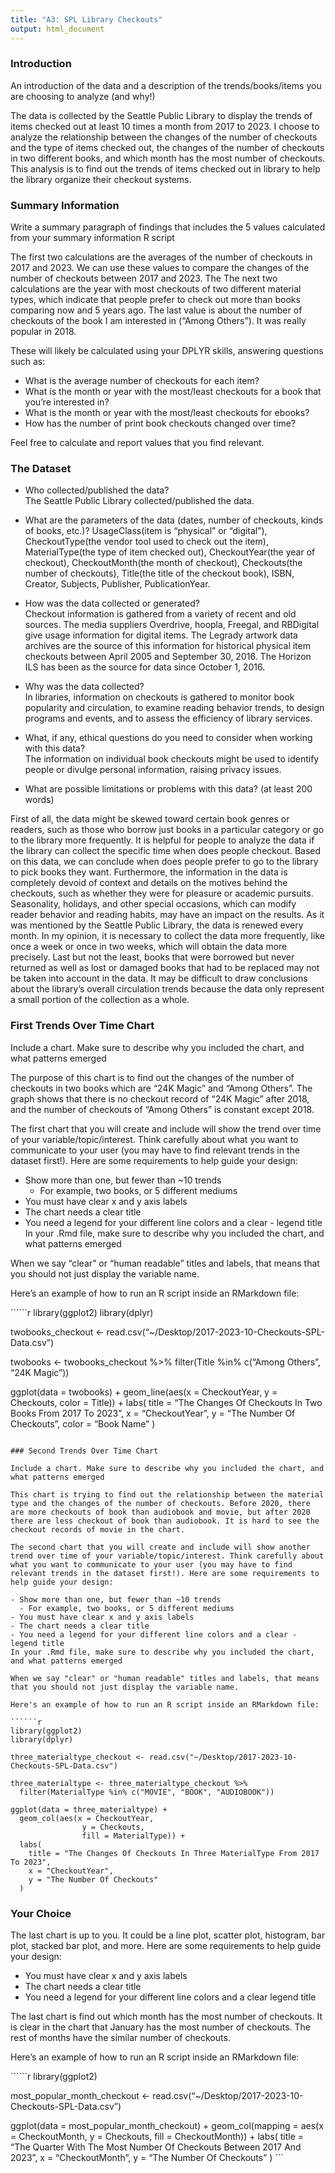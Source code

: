 ```yaml
---
title: "A3: SPL Library Checkouts"
output: html_document
---
```


### Introduction

An introduction of the data and a description of the trends/books/items you are choosing to analyze (and why!)

The data is collected by the Seattle Public Library to display the trends of items checked out at least 10 times a month from 2017 to 2023. I choose to analyze the relationship between the changes of the number of checkouts and the type of items checked out, the changes of the number of checkouts in two different books, and which month has the most number of checkouts. This analysis is to find out the trends of items checked out in library to help the library organize their checkout systems. 

### Summary Information

Write a summary paragraph of findings that includes the 5 values calculated from your summary information R script

The first two calculations are the averages of the number of checkouts in 2017 and 2023. We can use these values to compare the changes of the number of checkouts between 2017 and 2023. The The next two calculations are the year with most checkouts of two different material types, which indicate that people prefer to check out more than books comparing now and 5 years ago. The last value is about the number of checkouts of the book I am interested in ("Among Others"). It was really popular in 2018.

These will likely be calculated using your DPLYR skills, answering questions such as:

- What is the average number of checkouts for each item?
- What is the month or year with the most/least checkouts for a book that you're interested in?
- What is the month or year with the most/least checkouts for ebooks?
- How has the number of print book checkouts changed over time?

Feel free to calculate and report values that you find relevant.

### The Dataset

- Who collected/published the data?  
The Seattle Public Library collected/published the data.

- What are the parameters of the data (dates, number of checkouts, kinds of books, etc.)?
UsageClass(item is “physical” or “digital”), CheckoutType(the vendor tool used to check out the item), MaterialType(the type of item checked out), CheckoutYear(the year of checkout), CheckoutMonth(the month of checkout), Checkouts(the number of checkouts), Title(the title of the checkout book), ISBN, Creator, Subjects, Publisher, PublicationYear.

- How was the data collected or generated?  
Checkout information is gathered from a variety of recent and old sources. The media suppliers Overdrive, hoopla, Freegal, and RBDigital give usage information for digital items. The Legrady artwork data archives are the source of this information for historical physical item checkouts between April 2005 and September 30, 2016. The Horizon ILS has been as the source for data since October 1, 2016.

- Why was the data collected?  
In libraries, information on checkouts is gathered to monitor book popularity and circulation, to examine reading behavior trends, to design programs and events, and to assess the efficiency of library services.

- What, if any, ethical questions do you need to consider when working with this data?  
The information on individual book checkouts might be used to identify people or divulge personal information, raising privacy issues.

- What are possible limitations or problems with this data?   (at least 200 words)

First of all, the data might be skewed toward certain book genres or readers, such as those who borrow just books in a particular category or go to the library more frequently. It is helpful for people to analyze the data if the library can collect the specific time when does people checkout. Based on this data, we can conclude when does people prefer to go to the library to pick books they want. Furthermore, the information in the data is completely devoid of context and details on the motives behind the checkouts, such as whether they were for pleasure or academic pursuits. Seasonality, holidays, and other special occasions, which can modify reader behavior and reading habits, may have an impact on the results. As it was mentioned by the Seattle Public Library, the data is renewed every month. In my opinion, it is necessary to collect the data more frequently, like once a week or once in two weeks, which will obtain the data more precisely. Last but not the least, books that were borrowed but never returned as well as lost or damaged books that had to be replaced may not be taken into account in the data. It may be difficult to draw conclusions about the library's overall circulation trends because the data only represent a small portion of the collection as a whole. 

### First Trends Over Time Chart

Include a chart. Make sure to describe why you included the chart, and what patterns emerged

The purpose of this chart is to find out the changes of the number of checkouts in two books which are "24K Magic" and "Among Others". The graph shows that there is no checkout record of "24K Magic" after 2018, and the number of checkouts of "Among Others" is constant except 2018.

The first chart that you will create and include will show the trend over time of your variable/topic/interest. Think carefully about what you want to communicate to your user (you may have to find relevant trends in the dataset first!). Here are some requirements to help guide your design:

- Show more than one, but fewer than ~10 trends
  - For example, two books, or 5 different mediums
- You must have clear x and y axis labels
- The chart needs a clear title 
- You need a legend for your different line colors and a clear - legend title
In your .Rmd file, make sure to describe why you included the chart, and what patterns emerged

When we say "clear" or "human readable" titles and labels, that means that you should not just display the variable name.

Here's an example of how to run an R script inside an RMarkdown file:

``````r
library(ggplot2)
library(dplyr)

twobooks_checkout <- read.csv("~/Desktop/2017-2023-10-Checkouts-SPL-Data.csv")

twobooks <- twobooks_checkout %>%
  filter(Title %in% c("Among Others", "24K Magic"))

  ggplot(data = twobooks) +
    geom_line(aes(x = CheckoutYear,
                y = Checkouts,
                color = Title)) +
    labs(
    title = "The Changes Of Checkouts In Two Books From 2017 To 2023",
    x = "CheckoutYear",
    y = "The Number Of Checkouts",
    color = "Book Name"
  )
```

### Second Trends Over Time Chart

Include a chart. Make sure to describe why you included the chart, and what patterns emerged

This chart is trying to find out the relationship between the material type and the changes of the number of checkouts. Before 2020, there are more checkouts of book than audiobook and movie, but after 2020 there are less checkout of book than audiobook. It is hard to see the checkout records of movie in the chart.

The second chart that you will create and include will show another trend over time of your variable/topic/interest. Think carefully about what you want to communicate to your user (you may have to find relevant trends in the dataset first!). Here are some requirements to help guide your design:

- Show more than one, but fewer than ~10 trends
  - For example, two books, or 5 different mediums
- You must have clear x and y axis labels
- The chart needs a clear title 
- You need a legend for your different line colors and a clear - legend title
In your .Rmd file, make sure to describe why you included the chart, and what patterns emerged

When we say "clear" or "human readable" titles and labels, that means that you should not just display the variable name.

Here's an example of how to run an R script inside an RMarkdown file:

``````r
library(ggplot2)
library(dplyr)

three_materialtype_checkout <- read.csv("~/Desktop/2017-2023-10-Checkouts-SPL-Data.csv")

three_materialtype <- three_materialtype_checkout %>%
  filter(MaterialType %in% c("MOVIE", "BOOK", "AUDIOBOOK"))

ggplot(data = three_materialtype) +
  geom_col(aes(x = CheckoutYear,
                y = Checkouts,
                fill = MaterialType)) +
  labs(
    title = "The Changes Of Checkouts In Three MaterialType From 2017 To 2023",
    x = "CheckoutYear",
    y = "The Number Of Checkouts"
  )
```

### Your Choice

The last chart is up to you. It could be a line plot, scatter plot, histogram, bar plot, stacked bar plot, and more. Here are some requirements to help guide your design:

- You must have clear x and y axis labels
- The chart needs a clear title 
- You need a legend for your different line colors and a clear legend title

The last chart is find out which month has the most number of checkouts. It is clear in the chart that January has the most number of checkouts. The rest of months have the similar number of checkouts.

Here's an example of how to run an R script inside an RMarkdown file:

``````r
library(ggplot2)

most_popular_month_checkout <- read.csv("~/Desktop/2017-2023-10-Checkouts-SPL-Data.csv")

ggplot(data = most_popular_month_checkout) +
  geom_col(mapping = aes(x = CheckoutMonth,
               y = Checkouts,
               fill = CheckoutMonth)) +
  labs(
    title = "The Quarter With The Most Number Of Checkouts Between 2017 And 2023",
    x = "CheckoutMonth",
    y = "The Number Of Checkouts"
  )
```


